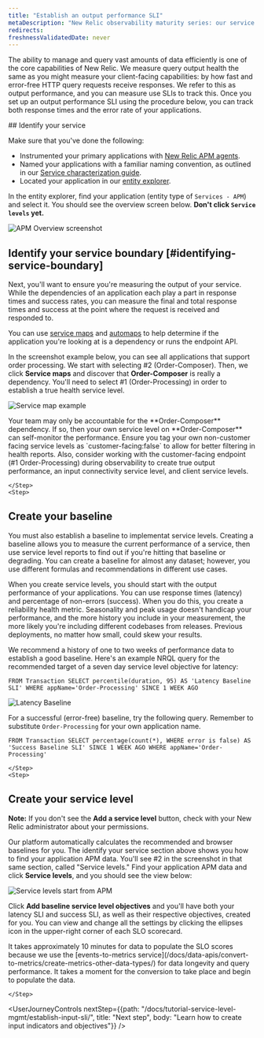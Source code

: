 ```yaml
---
title: "Establish an output performance SLI"
metaDescription: "New Relic observability maturity series: our service level management guide shows you how to easily measure and communicate the overall health, performance, and quality of your digital products and services to all stakeholders."
redirects:
freshnessValidatedDate: never
---
```






The ability to manage and query vast amounts of data efficiently is one of the core capabilities of New Relic. We measure query output health the same as you might measure your client-facing capabilities: by how fast and error-free HTTP query requests receive responses. We refer to this as output performance, and you can measure use SLIs to track this. Once you set up an output performance SLI using the procedure below, you can track both response times and the error rate of your applications.

<Steps>
    <Step>
## Identify your service

Make sure that you've done the following:
* Instrumented your primary applications with [New Relic APM agents](/docs/apm/new-relic-apm/getting-started/introduction-apm).
* Named your applications with a familiar naming convention, as outlined in our [Service characterization guide](/docs/new-relic-solutions/observability-maturity/operational-efficiency/sc-implementation-guide/#improvement-process).
* Located your application in our [entity explorer](/docs/new-relic-solutions/new-relic-one/core-concepts/new-relic-explorer-view-performance-across-apps-services-hosts#find).

In the entity explorer, find your application (entity type of `Services - APM`) and select it. You should see the overview screen below. **Don't click `Service levels` yet.**

<img
  alt="APM Overview screenshot"
  src={apmOverviewScreen}
/>        
    </Step>
    <Step>
## Identify your service boundary [#identifying-service-boundary]

Next, you'll want to ensure you're measuring the output of your service. While the dependencies of an application each play a part in response times and success rates, you can measure the final and total response times and success at the point where the request is received and responded to.

You can use [service maps](/docs/new-relic-one/ui-data/service-maps/how-use-service-maps/) and [automaps](/docs/new-relic-one/ui-data/automaps) to help determine if the application you're looking at is a dependency or runs the endpoint API.

In the screenshot example below, you can see all applications that support order processing. We start with selecting #2 (Order-Composer). Then, we click **Service maps** and discover that **Order-Composer** is really a dependency. You'll need to select #1 (Order-Processing) in order to establish a true health service level.

<img
  alt="Service map example"
  src={apmServiceBoundary}
/>        

<Callout variant="tip">
Your team may only be accountable for the **Order-Composer** dependency. If so, then your own service level on **Order-Composer** can self-monitor the performance. Ensure you tag your own non-customer facing service levels as `customer-facing:false` to allow for better filtering in health reports. Also, consider working with the customer-facing endpoint (#1 Order-Processing) during observability to create true output performance, an input connectivity service level, and client service levels.
</Callout>

    </Step>
    <Step>
## Create your baseline

You must also establish a baseline to implementat service levels. Creating a baseline allows you to measure the current performance of a service, then use service level reports to find out if you're hitting that baseline or degrading. You can create a baseline for almost any dataset; however, you use different formulas and recommendations in different use cases.

When you create service levels, you should start with the output performance of your applications. You can use response times (latency) and percentage of non-errors (success). When you do this, you create a reliability health metric. Seasonality and peak usage doesn't handicap your performance, and the more history you include in your measurement, the more likely you're including different codebases from releases. Previous deployments, no matter how small, could skew your results.

We recommend a history of one to two weeks of performance data to establish a good baseline. Here's an example NRQL query for the recommended target of a seven day service level objective for latency:

```
FROM Transaction SELECT percentile(duration, 95) AS 'Latency Baseline SLI' WHERE appName='Order-Processing' SINCE 1 WEEK AGO
```

<img
  alt="Latency Baseline"
  src={apmLatencyBaseline}
/>

For a successful (error-free) baseline, try the following query. Remember to substitute `Order-Processing` for your own application name.

```
FROM Transaction SELECT percentage(count(*), WHERE error is false) AS 'Success Baseline SLI' SINCE 1 WEEK AGO WHERE appName='Order-Processing'
```        
    </Step>
    <Step>
## Create your service level

**Note:** If you don't see the **Add a service level** button, check with your New Relic administrator about your permissions.

Our platform automatically calculates the recommended <InlinePopover type="apm" /> and browser baselines for you. The identify your service section above shows you how to find your application APM data. You'll see #2 in the screenshot in that same section, called "Service levels." Find your application APM data and click **Service levels**, and you should see the view below:

<img
  alt="Service levels start from APM"
  src={apmSLStartFromApm}
/>

Click **Add baseline service level objectives** and you'll have both your latency SLI and success SLI, as well as their respective objectives, created for you. You can view and change all the settings by clicking the ellipses icon in the upper-right corner of each SLO scorecard.

<Callout variant="tip">
It takes approximately 10 minutes for data to populate the SLO scores because we use the [events-to-metrics service](/docs/data-apis/convert-to-metrics/create-metrics-other-data-types/) for data longevity and query performance. It takes a moment for the conversion to take place and begin to populate the data.
</Callout>
        
    </Step>
</Steps>

<UserJourneyControls
    nextStep={{path: "/docs/tutorial-service-level-mgmt/establish-input-sli/", title: "Next step", body: "Learn how to create input indicators and objectives"}}
/>